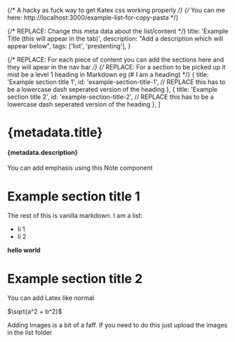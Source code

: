 {/* A hacky as fuck way to get Katex css working properly */}
{/* You can me here: http://localhost:3000/example-list-for-copy-pasta */}

<link
  rel="stylesheet"
  href="https://cdn.jsdelivr.net/npm/katex@0.16.9/dist/katex.min.css"
  integrity="sha384-n8MVd4RsNIU0tAv4ct0nTaAbDJwPJzDEaqSD1odI+WdtXRGWt2kTvGFasHpSy3SV"
  crossOrigin="anonymous"
/>

{/* REPLACE: Change this meta data about the list/content */}
title:
'Example Title (this will appear in the tab)',
description:
"Add a description which will appear below",
tags: ['list', 'prestenting'],
}

{/* REPLACE: For each piece of content you can add the sections here and they will apear in the nav bar */}
{/* REPLACE: For a section to be picked up it mist be a level 1 heading in Markdown eg (# I am a heading) */}
{
title: 'Example section title 1',
id: 'example-section-title-1', // REPLACE this has to be a lowercase dash seperated version of the heading
},
{
title: 'Example section title 2',
id: 'example-section-title-2', // REPLACE this has to be a lowercase dash seperated version of the heading
},
]

# {metadata.title}

#### {metadata.description}

<Note>You can add emphasis using this Note component</Note>

# Example section title 1

The rest of this is vanilla markdown.
I am a list:

- li 1
- li 2

**hello world**

# Example section title 2

You can add Latex like normal

$\sqrt{a^2 + b^2}$

Adding Images is a bit of a faff. If you need to do this just upload the images in the list folder

<ExampleImage />
